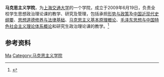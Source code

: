 {{Infobox University Department
 |名称              =马克思主义学院
 |其他名称        =School of Marxism
 |徽标              =
 |徽标说明        =
 |图像名称        =
 |图像大小        =
 |图像说明        =
 |拉丁名称        =
 |隶属              =[[上海交通大学|上海交通大学]]
 |建立时间        =2009年6月19日
 |关闭时间        =
 |类型              =学院
 |下属              =
 |主管官员        =
 |主席              =
 |院长              =[[徐飞|徐飞]]
 |常务副院长     =
 |副院长           =[[胡涵锦|胡涵锦]]
 |系主任           =
 |所长              =
 |部长              =
 |主任              =
 |党委书记        =[[黄伟力|黄伟力]]
 |头衔              =
 |头衔人名        =
 |教师              =
 |员工              =
 |学生              =
 |本科生           =
 |研究生           =
 |博士生           =
 |其他学生        =
 |地址              ={{CHN}}[[上海市|上海市]][[闵行区|闵行区]]
 |国家              =
 |省                 =
 |市                 =
 |坐标              =
 |网址              =[http://ma.sjtu.edu.cn/ ma.sjtu.edu.cn]
 |标志              =
 |脚注              =
}}

'''马克思主义学院'''，为[[上海交通大学|上海交通大学]]的一个学院，成立于2009年6月19日，负责全校学生思想政治理论课的教学、研究及管理，包括承担[[形势与政策|形势与政策]]及[[中国近现代史纲要|中国近现代史纲要]]、[[思想道德修养与法律基础|思想道德修养与法律基础]]、[[马克思主义基本原理概论|马克思主义基本原理概论]]、[[毛泽东思想与中国特色社会主义理论体系概论|毛泽东思想与中国特色社会主义理论体系概论]]和研究生政治理论课的教学。<ref>{{Cite web |url=http://ma.sjtu.edu.cn/2009-06-25/1245936891d77466.html |title=学院简介 |accessdate=2012-01-05 |archive-date=2012-07-13 |archive-url=https://archive.is/20120713025851/http://ma.sjtu.edu.cn/2009-06-25/1245936891d77466.html |dead-url=no }}</ref>

==参考资料==
{{reflist}}

{{上海交通大学}}
[[Category:上海交通大学院系|Ma]]
[[Category:马克思主义学院|Category:马克思主义学院]]